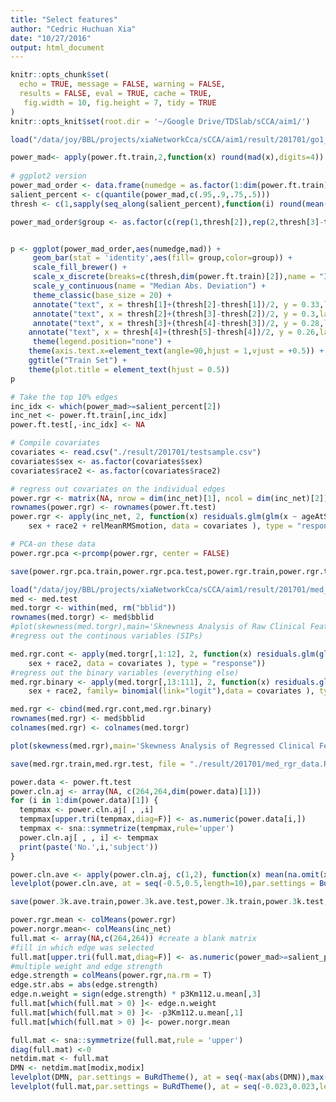 ```yaml
---
title: "Select features"
author: "Cedric Huchuan Xia"
date: "10/27/2016"
output: html_document
---
```


```r
knitr::opts_chunk$set(
  echo = TRUE, message = FALSE, warning = FALSE,
  results = FALSE, eval = TRUE, cache = TRUE,
   fig.width = 10, fig.height = 7, tidy = TRUE
)
knitr::opts_knit$set(root.dir = '~/Google Drive/TDSlab/sCCA/aim1/')
```
  
```r
load("/data/joy/BBL/projects/xiaNetworkCca/sCCA/aim1/result/201701/go1_train_power_ft.RData")
```


```r
power_mad<- apply(power.ft.train,2,function(x) round(mad(x),digits=4))
  
# ggplot2 version
power_mad_order <- data.frame(numedge = as.factor(1:dim(power.ft.train)[2]),mad = power_mad[order(-power_mad)])
salient_percent <- c(quantile(power_mad,c(.95,.9,.75,.5)))
thresh <- c(1,sapply(seq_along(salient_percent),function(i) round(mean(which(power_mad_order$mad == salient_percent[i])))), dim(power.ft.train)[2])

power_mad_order$group <- as.factor(c(rep(1,thresh[2]),rep(2,thresh[3]-thresh[2]),rep(3,thresh[4]-thresh[3]),rep(4,thresh[5]-thresh[4]),rep(5,thresh[6]-thresh[5])))


p <- ggplot(power_mad_order,aes(numedge,mad)) +
     geom_bar(stat = 'identity',aes(fill= group,color=group)) +
     scale_fill_brewer() +
     scale_x_discrete(breaks=c(thresh,dim(power.ft.train)[2]),name = "Individual Edge") +
     scale_y_continuous(name = "Median Abs. Deviation") +
     theme_classic(base_size = 20) +
     annotate("text", x = thresh[1]+(thresh[2]-thresh[1])/2, y = 0.33,label = "95%",size =4.5,colour = "black" ) +
     annotate("text", x = thresh[2]+(thresh[3]-thresh[2])/2, y = 0.3,label = "90%",size =4.5,colour = "black" ) +
     annotate("text", x = thresh[3]+(thresh[4]-thresh[3])/2, y = 0.28,label = "75%",size =4.5,colour = "black" ) +
    annotate("text", x = thresh[4]+(thresh[5]-thresh[4])/2, y = 0.26,label = "50%",size =4.5,colour = "black" ) +
     theme(legend.position="none") +
    theme(axis.text.x=element_text(angle=90,hjust = 1,vjust = +0.5)) +
    ggtitle("Train Set") +
    theme(plot.title = element_text(hjust = 0.5))
p

```

```r
# Take the top 10% edges
inc_idx <- which(power_mad>=salient_percent[2])
inc_net <- power.ft.train[,inc_idx]
power.ft.test[,-inc_idx] <- NA

# Compile covariates
covariates <- read.csv("./result/201701/testsample.csv")
covariates$sex <- as.factor(covariates$sex)
covariates$race2 <- as.factor(covariates$race2)

# regress out covariates on the individual edges
power.rgr <- matrix(NA, nrow = dim(inc_net)[1], ncol = dim(inc_net)[2])
rownames(power.rgr) <- rownames(power.ft.test)
power.rgr <- apply(inc_net, 2, function(x) residuals.glm(glm(x ~ ageAtScan1 + 
    sex + race2 + relMeanRMSmotion, data = covariates ), type = "response"))

# PCA-on these data
power.rgr.pca <-prcomp(power.rgr, center = FALSE)

save(power.rgr.pca.train,power.rgr.pca.test,power.rgr.train,power.rgr.test,file='./result/201701/power_regr_data.RData')

```

```r
load("/data/joy/BBL/projects/xiaNetworkCca/sCCA/aim1/result/201701/med_cv_split.RData")
med <- med.test
med.torgr <- within(med, rm("bblid"))
rownames(med.torgr) <- med$bblid
#plot(skewness(med.torgr),main='Sknewness Analysis of Raw Clinical Features',xlab='Psychiatric Symptoms',ylab='Skewness')
#regress out the continous variables (SIPs)

med.rgr.cont <- apply(med.torgr[,1:12], 2, function(x) residuals.glm(glm(x ~ ageAtScan1 + 
    sex + race2, data = covariates ), type = "response"))
#regress out the binary variables (everything else)
med.rgr.binary <- apply(med.torgr[,13:111], 2, function(x) residuals.glm(glm(x ~ ageAtScan1 + 
    sex + race2, family= binomial(link="logit"),data = covariates ), type = "response"))

med.rgr <- cbind(med.rgr.cont,med.rgr.binary)
rownames(med.rgr) <- med$bblid
colnames(med.rgr) <- colnames(med.torgr)

plot(skewness(med.rgr),main='Skewness Analysis of Regressed Clinical Features',xlab='Psychiatric Symptoms',ylab='Skewness')

save(med.rgr.train,med.rgr.test, file = "./result/201701/med_rgr_data.RData")

```

```r
power.data <- power.ft.test
power.cln.aj <- array(NA, c(264,264,dim(power.data)[1]))
for (i in 1:dim(power.data)[1]) {
  tempmax <- power.cln.aj[ , ,i]
  tempmax[upper.tri(tempmax,diag=F)] <- as.numeric(power.data[i,])
  tempmax <- sna::symmetrize(tempmax,rule='upper')
  power.cln.aj[ , , i] <- tempmax
  print(paste('No.',i,'subject'))
}

power.cln.ave <- apply(power.cln.aj, c(1,2), function(x) mean(na.omit(x)))
levelplot(power.cln.ave, at = seq(-0.5,0.5,length=10),par.settings = BuRdTheme(),xlab='',ylab='',main="Test Set")

save(power.3k.ave.train,power.3k.ave.test,power.3k.train,power.3k.test,power.train.inc.idx,power.test.inc.idx,file ="./result/201701/power_3k_raw.RData")
```


```r
power.rgr.mean <- colMeans(power.rgr)
power.norgr.mean<- colMeans(inc_net)
full.mat <- array(NA,c(264,264)) #create a blank matrix
#fill in which edge was selected
full.mat[upper.tri(full.mat,diag=F)] <- as.numeric(power_mad>=salient_percent[1])
#multiple weight and edge strength
edge.strength = colMeans(power.rgr,na.rm = T)
edge.str.abs = abs(edge.strength)
edge.n.weight = sign(edge.strength) * p3Km112.u.mean[,3]
full.mat[which(full.mat > 0) ]<- edge.n.weight
full.mat[which(full.mat > 0) ]<- -p3Km112.u.mean[,1]
full.mat[which(full.mat > 0) ]<- power.norgr.mean

full.mat <- sna::symmetrize(full.mat,rule = 'upper')
diag(full.mat) <-0
netdim.mat <- full.mat
DMN <- netdim.mat[modix,modix]
levelplot(DMN, par.settings = BuRdTheme(), at = seq(-max(abs(DMN)),max(abs(DMN)),length.out = 10 ), scales=list( x=list(draw=FALSE), y=list(draw=FALSE)), xlab='',ylab='',main='DMN')
levelplot(full.mat,par.settings = BuRdTheme(), at = seq(-0.023,0.023,length.out = 100))
```

